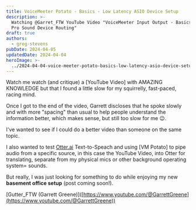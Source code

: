 ```yaml
---
title: VoiceMeeter Potato - Basics - Low Latency ASIO Device Setup
description: >-
  Watching @Garret_FTW YouTube Video "VoiceMeeter Input Output - Basics - ASIO
  Pro Sound Device Routing"
draft: true
authors:
  - greg-stevens
pubDate: 2024-04-05
updatedDate: 2024-04-04
heroImage: >-
  ../2024-04-04-voice-meeter-potato-basics-low-latency-asio-device-setup/heroImage.png
---
```

Watch me watch (and critique) a \[YouTube Video] with AMAZING KNOWLEDGE but that I found a little slow for my squirrelly, fast-paced, racing mind.

Once I got to the end of the video, Garrett discloses that he spoke slowly and with more "spacing" than usual to help people understand the information better, which makes sense, but still too slow for me 😉.



I've wanted to see if I could do a better video than someone on the same topic.



I also wanted to test [Otter.ai](https://otter.ai/referrals/9AIKFLQV) Text-to-Speach and using \[VM Potato] to pipe audio from a specific source, in this case the YouTube Video, into Otter for translating, separate from my physical mics or other background operating system= sounds.

But really, I was just looking for something to do while enjoying my new **basement office setup** (post coming soon!).



\[Gutter\_FTW (Garrett Greene)]\([https://www.youtube.com/@GarrettGreene](https://www.youtube.com/@GarrettGreene))

